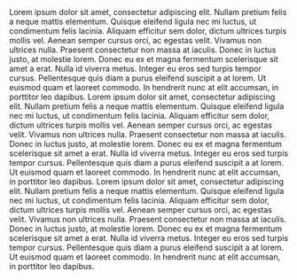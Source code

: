 
<Meta title="Markdown/Faq" />

<Accordion title="What features does the composable commerce software offer?">
  Lorem ipsum dolor sit amet, consectetur adipiscing elit. Nullam pretium felis a neque mattis elementum. Quisque
  eleifend ligula nec mi luctus, ut condimentum felis lacinia. Aliquam efficitur sem dolor, dictum ultrices turpis
  mollis vel. Aenean semper cursus orci, ac egestas velit. Vivamus non ultrices nulla. Praesent consectetur non massa at
  iaculis. Donec in luctus justo, at molestie lorem. Donec eu ex et magna fermentum scelerisque sit amet a erat. Nulla
  id viverra metus. Integer eu eros sed turpis tempor cursus. Pellentesque quis diam a purus eleifend suscipit a at
  lorem. Ut euismod quam et laoreet commodo. In hendrerit nunc at elit accumsan, in porttitor leo dapibus.
</Accordion>
<Accordion title="How does the software handle inventory management and order fulfillment?">
  Lorem ipsum dolor sit amet, consectetur adipiscing elit. Nullam pretium felis a neque mattis elementum. Quisque
  eleifend ligula nec mi luctus, ut condimentum felis lacinia. Aliquam efficitur sem dolor, dictum ultrices turpis
  mollis vel. Aenean semper cursus orci, ac egestas velit. Vivamus non ultrices nulla. Praesent consectetur non massa at
  iaculis. Donec in luctus justo, at molestie lorem. Donec eu ex et magna fermentum scelerisque sit amet a erat. Nulla
  id viverra metus. Integer eu eros sed turpis tempor cursus. Pellentesque quis diam a purus eleifend suscipit a at
  lorem. Ut euismod quam et laoreet commodo. In hendrerit nunc at elit accumsan, in porttitor leo dapibus.
</Accordion>
<Accordion title="Can the software integrate with other systems and platforms, such as CRM and ERP?">
  Lorem ipsum dolor sit amet, consectetur adipiscing elit. Nullam pretium felis a neque mattis elementum. Quisque
  eleifend ligula nec mi luctus, ut condimentum felis lacinia. Aliquam efficitur sem dolor, dictum ultrices turpis
  mollis vel. Aenean semper cursus orci, ac egestas velit. Vivamus non ultrices nulla. Praesent consectetur non massa at
  iaculis. Donec in luctus justo, at molestie lorem. Donec eu ex et magna fermentum scelerisque sit amet a erat. Nulla
  id viverra metus. Integer eu eros sed turpis tempor cursus. Pellentesque quis diam a purus eleifend suscipit a at
  lorem. Ut euismod quam et laoreet commodo. In hendrerit nunc at elit accumsan, in porttitor leo dapibus.
</Accordion>
